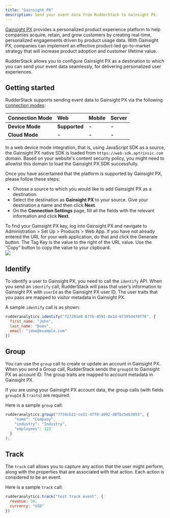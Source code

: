 ```yaml
---
title: "Gainsight PX"
description: Send your event data from RudderStack to Gainsight PX.
---
```


[Gainsight PX](https://www.gainsight.com/product-experience/) provides a personalized product experience platform to help companies acquire, retain, and grow customers by creating real-time, personalized engagements driven by product usage data. With Gainsight PX, companies can implement an effective product-led go-to-market strategy that will increase product adoption and customer lifetime value.

RudderStack allows you to configure Gainsight PX as a destination to which you can send your event data seamlessly, for delivering personalized user experiences.

## Getting started

RudderStack supports sending event data to Gainsight PX via the following <a href="https://rudderstack.com/docs/rudderstack-cloud/rudderstack-connection-modes/">connection modes</a>:

| **Connection Mode** | **Web**       | **Mobile** | **Server** |
| :------------------ | :------------ | :--------- | :--------- |
| **Device Mode**     | **Supported** | **-**      | **-**      |
| **Cloud Mode**      | **-**         | **-**      | **-**      |

<div class="infoBlock">
In a web device mode integration, that is, using <Link to="/sources/event-streams/sdks/rudderstack-javascript-sdk">JavaScript SDK</Link> as a source, the Gainsight PX native SDK is loaded from <code class="inline-code">https://web-sdk.aptrinsic.com</code> domain. Based on your website's content security policy, you might need to <Link to="/sources/event-streams/sdks/rudderstack-javascript-sdk/load-js-sdk/#allowlist-destination-domain">allowlist this domain</Link> to load the Gainsight PX SDK successfully.
</div>

Once you have ascertained that the platform is supported by Gainsight PX, please follow these steps:

- Choose a source to which you would like to add Gainsight PX as a destination.
- Select the destination as **Gainsight PX** to your source. Give your destination a name and then click **Next**.
- On the **Connection Settings** page, fill all the fields with the relevant information and click **Next**.

<div class="infoBlock">
  To find your Gainsight PX key, log into Gainsight PX and navigate to Administration > Set Up > Products > Web App. If you have not already entered the URL for your web application, do that and click the Generate button. The Tag Key is the value to the right of the URL value. Use the “Copy” button to copy the value to your clipboard.
</div>
<img src="../../assets/gainsight-px-product-key.png" />

## Identify

To identify a user to Gainsight PX, you need to call the `identify` API. When you send an `identify` call, RudderStack will pass that user’s information to Gainsight PX with `userId` as the Gainsight PX user ID. The user traits that you pass are mapped to visitor metadata in Gainsight PX.

A sample `identify` call is as shown:

```javascript
rudderanalytics.identify("f27291e8-67fb-4591-8e1d-6f395d470f76", {
  first_name: "John",
  last_name: "Does",
  email: "jdoe@example.com"
})
```

## Group

You can use the `group` call to create or update an account in Gainsight PX. When you send a Group call, RudderStack sends the `groupId` to Gainsight PX as account ID. The group traits are mapped to account metadata in Gainsight PX.

<div class="infoBlock">

If you are using your Gainsight PX account data, the group calls (with fields <code class="inline-code">groupId</code> & <code class="inline-code">traits</code>) are required.

</div>

Here is a sample `group` call:

```javascript
rudderanalytics.group("7734cb11-ce11-4ff0-a992-d8fbc5eb3055", {
    "name": "Company",
    "industry": "Industry",
    "employees": 123
  }
);
```

## Track

The `track` call allows you to capture any action that the user might perform, along with the properties that are associated with that action. Each action is considered to be an event.

Here is a sample `track` call:

```javascript
rudderanalytics.track("test track event", {
  revenue: 30,
  currency: "USD"
})
```

